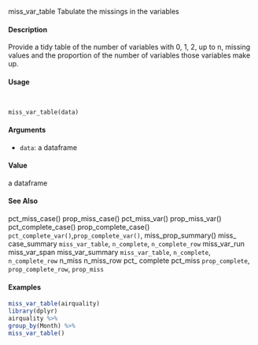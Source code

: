 miss_var_table Tabulate the missings in the variables

####  Description 

Provide a tidy table of the number of variables with 0, 1, 2, up to n, missing values and the proportion
of the number of variables those variables make up.

####  Usage 
<pre><code>

miss_var_table(data)
</code></pre>

#### Arguments 

* ``data``:  a dataframe

#### Value 

a dataframe

#### See Also 

pct_miss_case() prop_miss_case() pct_miss_var() prop_miss_var() pct_complete_case()
prop_complete_case() ``pct_complete_var()``,``prop_complete_var()``, miss_prop_summary() miss_
case_summary ``miss_var_table``, ``n_complete``, ``n_complete_row`` miss_var_run miss_var_span
miss_var_summary ``miss_var_table``, ``n_complete``, ``n_complete_row`` n_miss n_miss_row pct_
complete pct_miss ``prop_complete``, ``prop_complete_row``, ``prop_miss``

#### Examples 
```r

miss_var_table(airquality)
library(dplyr)
airquality %>%
group_by(Month) %>%
miss_var_table()
```

